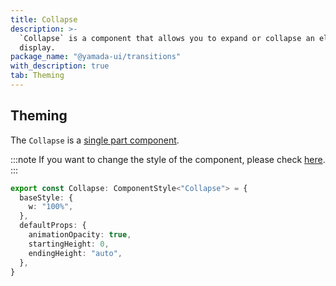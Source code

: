 ```yaml
---
title: Collapse
description: >-
  `Collapse` is a component that allows you to expand or collapse an element for
  display.
package_name: "@yamada-ui/transitions"
with_description: true
tab: Theming
---
```


## Theming

The `Collapse` is a [single part component](/styled-system/theming/component-styles#single-part-components).

:::note
If you want to change the style of the component, please check [here](/styled-system/theming/customize-theme#changing-the-style-of-components).
:::

```ts
export const Collapse: ComponentStyle<"Collapse"> = {
  baseStyle: {
    w: "100%",
  },
  defaultProps: {
    animationOpacity: true,
    startingHeight: 0,
    endingHeight: "auto",
  },
}
```

